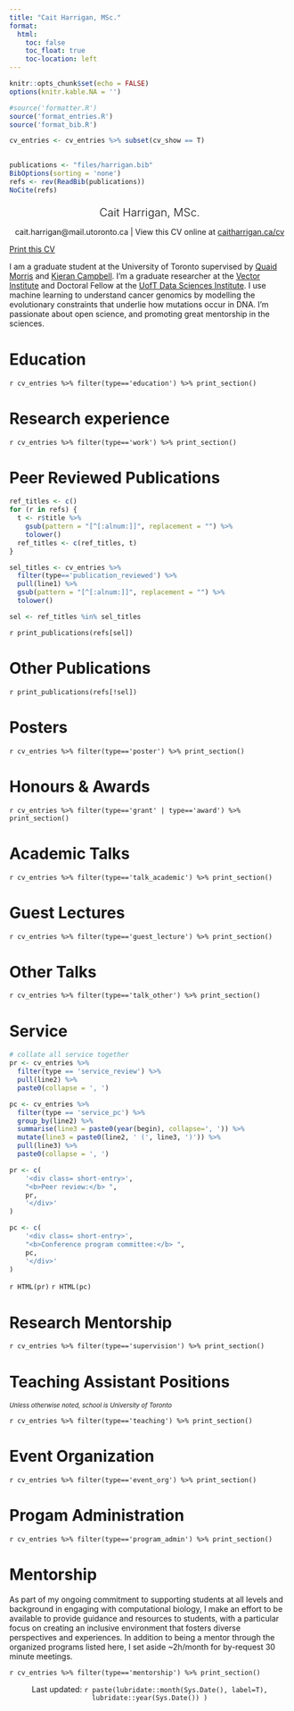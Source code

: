 ```yaml
---
title: "Cait Harrigan, MSc."
format: 
  html:
    toc: false
    toc_float: true
    toc-location: left
---
```



```r
knitr::opts_chunk$set(echo = FALSE)
options(knitr.kable.NA = '')

```


```r
#source('formatter.R')
source('format_entries.R')
source('format_bib.R')

cv_entries <- cv_entries %>% subset(cv_show == T) 
  

publications <- "files/harrigan.bib"
BibOptions(sorting = 'none')
refs <- rev(ReadBib(publications))
NoCite(refs)
```

<div id=cv_print_header>
<center>
<p style="font-size: 15pt; font-weight:300; margin-bottom: 0.5em">
Cait Harrigan, MSc.
</p>

<p style="font-weight:400; margin-bottom: 0.5em">
cait.harrigan@mail.utoronto.ca \| View this CV online at [caitharrigan.ca/cv](https://caitharrigan.ca/cv)
</p>
</center>
</div>


::: {.column-margin}

<a id=print_button href="files/cv.pdf" class="btn btn-secondary icon-link">Print this CV</a>

:::

I am a graduate student at the University of Toronto supervised by [Quaid Morris](https://www.morrislab.ca/) and [Kieran Campbell](https://www.camlab.ca/). I'm a graduate researcher at the [Vector Institute](https://vectorinstitute.ai/) and Doctoral Fellow at the [UofT Data Sciences Institute](https://datasciences.utoronto.ca/). I use machine learning to understand cancer genomics by modelling the evolutionary constraints that underlie how mutations occur in DNA. I'm passionate about open science, and promoting great mentorship in the sciences.


# Education

`r cv_entries %>% filter(type=='education') %>% print_section()`


# Research experience

`r cv_entries %>% filter(type=='work') %>% print_section()`

# Peer Reviewed Publications

```r
ref_titles <- c()
for (r in refs) { 
  t <- r$title %>%
    gsub(pattern = "[^[:alnum:]]", replacement = "") %>%
    tolower()
  ref_titles <- c(ref_titles, t)
}

sel_titles <- cv_entries %>% 
  filter(type=='publication_reviewed') %>%
  pull(line1) %>%
  gsub(pattern = "[^[:alnum:]]", replacement = "") %>%
  tolower()

sel <- ref_titles %in% sel_titles
```

<div class="grid cv-entry"><div class="g-col-1"><div class="cv-line"></div></div></div>

`r print_publications(refs[sel])`

# Other Publications

<div class="grid cv-entry"><div class="g-col-1"><div class="cv-line"></div></div></div>


`r print_publications(refs[!sel])`


# Posters

`r cv_entries %>% filter(type=='poster') %>% print_section()`

# Honours & Awards

`r cv_entries %>% filter(type=='grant' | type=='award') %>% print_section()`


# Academic Talks 

`r cv_entries %>% filter(type=='talk_academic') %>% print_section()`

# Guest Lectures

`r cv_entries %>% filter(type=='guest_lecture') %>% print_section()`

# Other Talks

`r cv_entries %>% filter(type=='talk_other') %>% print_section()`


# Service

<div class="grid cv-entry"><div class="g-col-1"><div class="cv-line"></div></div></div>

```r
# collate all service together
pr <- cv_entries %>% 
  filter(type == 'service_review') %>%
  pull(line2) %>%
  paste0(collapse = ', ')

pc <- cv_entries %>%
  filter(type == 'service_pc') %>%
  group_by(line2) %>%
  summarise(line3 = paste0(year(begin), collapse=', ')) %>%
  mutate(line3 = paste0(line2, ' (', line3, ')')) %>%
  pull(line3) %>%
  paste0(collapse = ', ')

pr <- c(
    '<div class= short-entry>',
    "<b>Peer review:</b> ",
    pr,
    '</div>'
)

pc <- c(
    '<div class= short-entry>',
    "<b>Conference program committee:</b> ", 
    pc,
    '</div>'
)

```

`r HTML(pr)`
`r HTML(pc)`


# Research Mentorship

`r cv_entries %>% filter(type=='supervision') %>% print_section()`

# Teaching Assistant Positions

<em style="font-size:0.8em">Unless otherwise noted, school is University of Toronto</em>

`r cv_entries %>% filter(type=='teaching') %>% print_section()`


# Event Organization

`r cv_entries %>% filter(type=='event_org') %>% print_section()`

# Progam Administration

`r cv_entries %>% filter(type=='program_admin') %>% print_section()`

# Mentorship

<div class="grid cv-entry"><div class="g-col-1"><div class="cv-line"></div></div></div>

As part of my ongoing commitment to supporting students at all levels and background in engaging with computational biology, I make an effort to be available to provide guidance and resources to students, with a particular focus on creating an inclusive environment that fosters diverse perspectives and experiences. In addition to being a mentor through the organized programs listed here, I set aside ~2h/month for by-request 30 minute meetings.

`r cv_entries %>% filter(type=='mentorship') %>% print_section()`

<center>
Last updated: `r paste(lubridate::month(Sys.Date(), label=T), lubridate::year(Sys.Date()) )`
</center>